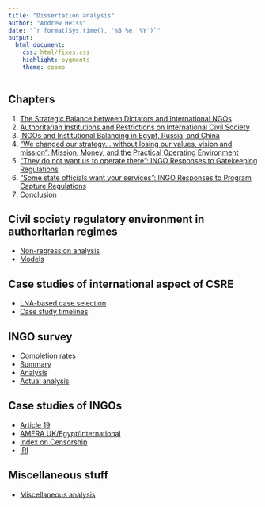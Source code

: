 ```yaml
---
title: "Dissertation analysis"
author: "Andrew Heiss"
date: "`r format(Sys.time(), '%B %e, %Y')`"
output: 
  html_document: 
    css: html/fixes.css
    highlight: pygments
    theme: cosmo
---
```


## Chapters

1. [The Strategic Balance between Dictators and International NGOs](Writing/0_introduction/introduction.html)
2. [Authoritarian Institutions and Restrictions on International Civil Society](Writing/1_cs_regime_stability/cs_regime_stability.html)
3. [INGOs and Institutional Balancing in Egypt, Russia, and China](Writing/2_country_case_studies/country_case_studies.html)
4. ["We changed our strategy… without losing our values, vision and mission": Mission, Money, and the Practical Operating Environment](Writing/3_ingo_mechanisms/ingo_mechanisms.html)
5. ["They do not want us to operate there": INGO Responses to Gatekeeping Regulations](Writing/4_gatekeeping/gatekeeping.html)
6. ["Some state officials want your services": INGO Responses to Program Capture Regulations](Writing/5_program_capture/program_capture.html)
7. [Conclusion](Writing/6_conclusion/conclusion.html)


## Civil society regulatory environment in authoritarian regimes

- [Non-regression analysis](ngo_regs_regime_stability/misc_analysis.html)
- [Models](ngo_regs_regime_stability/models.html)

## Case studies of international aspect of CSRE

- [LNA-based case selection](country_case_studies/case_selection.html)
- [Case study timelines](country_case_studies/timelines.html)

## INGO survey

- [Completion rates](ingo_survey/completion_rates.html)
- [Summary](ingo_survey/survey_summary.html)
- [Analysis](ingo_survey/survey_analysis.html)
- [Actual analysis](ingo_survey/actual_analysis.html)

## Case studies of INGOs

- [Article 19](ingo_case_studies/article_19.html)
- [AMERA UK/Egypt/International](ingo_case_studies/amera.html)
- [Index on Censorship](ingo_case_studies/index_censorship.html)
- [IRI](ingo_case_studies/iri.html)

## Miscellaneous stuff

- [Miscellaneous analysis](misc/misc_analysis.html)

